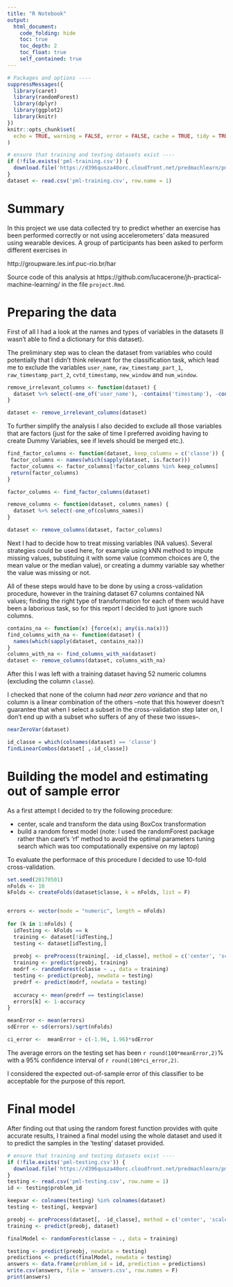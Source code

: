 ```yaml
---
title: "R Notebook"
output: 
  html_document:
    code_folding: hide
    toc: true
    toc_depth: 2
    toc_float: true
    self_contained: true
---
```


```r
# Packages and options ----
suppressMessages({
  library(caret)
  library(randomForest)
  library(dplyr)
  library(ggplot2)
  library(knitr)
})
knitr::opts_chunk$set(
  echo = TRUE, warning = FALSE, error = FALSE, cache = TRUE, tidy = TRUE
)

# ensure that training and testing datasets exist ----
if (!file.exists('pml-training.csv')) {
  download.file('https://d396qusza40orc.cloudfront.net/predmachlearn/pml-training.csv', 'pml-training.csv', method = 'curl')
}
dataset <- read.csv('pml-training.csv', row.name = 1)
```

# Summary

In this project we use data collected  try to predict whether an exercise has been performed correctly or not using accelerometers' data measured using wearable 
devices. A group of participants has been asked to perform different exercises in

http://groupware.les.inf.puc-rio.br/har

Source code of this analysis at https://github.com/lucacerone/jh-practical-machine-learning/ in the file `project.Rmd`.

# Preparing the data

First of all I had a look at the names and types of variables in the datasets
(I wasn't able to find a dictionary for this dataset).

The preliminary step was to clean the dataset from variables who could potentially that I didn't think relevant for the classification task, which lead me to exclude the variables `user_name`, `raw_timestamp_part_1`, `raw_timestamp_part_2`,
`cvtd_timestamp`, `new_window` and `num_window`.

```r
remove_irrelevant_columns <- function(dataset) {
  dataset %>% select(-one_of('user_name'), -contains('timestamp'), -contains('window'))
}

dataset <- remove_irrelevant_columns(dataset)
```

To further simplify the analysis I also decided to exclude all those variables
that are factors (just for the sake of time I preferred avoiding having
to create Dummy Variables, see if levels should be merged etc.).

```r
find_factor_columns <- function(dataset, keep_columns = c('classe')) {
 factor_columns <- names(which(sapply(dataset, is.factor)))
 factor_columns <- factor_columns[!factor_columns %in% keep_columns]
 return(factor_columns)
}

factor_columns <- find_factor_columns(dataset)

remove_columns <- function(dataset, columns_names) {
  dataset %>% select(-one_of(columns_names))
}

dataset <- remove_columns(dataset, factor_columns)
```

Next I had to decide how to treat missing variables (NA values).
Several strategies could be used here, for example using kNN method to impute missing values,
substituing it with some value (common choices are 0, the mean value or the median value),
or creating a dummy variable say whether the value was missing or not.

All of these steps would have to be done by using a cross-validation procedure, 
however in the training dataset 67 columns contained NA values; finding the right type
of transformation for each of them would have been a laborious task, so for this report
I decided to just ignore such columns.

```r
contains_na <- function(x) {force(x); any(is.na(x))}
find_columns_with_na <- function(dataset) {
  names(which(sapply(dataset, contains_na)))
}
columns_with_na <- find_columns_with_na(dataset)
dataset <- remove_columns(dataset, columns_with_na)
```

After this I was left with a training dataset having 52 numeric columns (excluding the column `classe`).

I checked that none of the column had *near zero variance* and that no column is a linear combination of the others --note that this however doesn't guarantee that when I select a subset in the cross-validation step later on, I don't end up with a subset who suffers
of any of these two issues--.

```r
nearZeroVar(dataset)

id_classe = which(colnames(dataset) == 'classe')
findLinearCombos(dataset[ ,-id_classe])
```

# Building the model and estimating out of sample error

As a first attempt I decided to try the following procedure:

- center, scale and transform the data using BoxCox transformation
- build a random forest model (note: I used the randomForest package rather than caret's 'rf' method
to avoid the optimal parameters tuning search which was too computationally expensive on my laptop)

To evaluate the performace of this procedure I decided to use 10-fold cross-validation.

```r
set.seed(20170501)
nFolds <- 10
kFolds <- createFolds(dataset$classe, k = nFolds, list = F)


errors <- vector(mode = "numeric", length = nFolds)
  
for (k in 1:nFolds) {
  idTesting <- kFolds == k
  training <- dataset[!idTesting,]
  testing <- dataset[idTesting,]
  
  preobj <- preProcess(training[, -id_classe], method = c('center', 'scale', 'BoxCox'))
  training <- predict(preobj, training)
  modrf <- randomForest(classe ~ ., data = training)
  testing <- predict(preobj, newdata = testing)
  predrf <- predict(modrf, newdata = testing)
  
  accuracy <- mean(predrf == testing$classe)
  errors[k] <- 1-accuracy
}

meanError <- mean(errors)
sdError <- sd(errors)/sqrt(nFolds)

ci_error <-  meanError + c(-1.96, 1.96)*sdError
```
The average errors on the testing set has been `r round(100*meanError,2)`% with a 95% confidence interval of `r round(100*ci_error,2)`. 

I considered the expected out-of-sample error of this classifier to be acceptable for the purpose of this report.

# Final model

After finding out that using the random forest function provides with quite accurate results, I trained a final model using the whole
dataset and used it to predict the samples in the 'testing' dataset provided.

```r
# ensure that training and testing datasets exist ----
if (!file.exists('pml-testing.csv')) {
  download.file('https://d396qusza40orc.cloudfront.net/predmachlearn/pml-testing.csv', 'pml-testing.csv', method = 'curl')
}
testing <- read.csv('pml-testing.csv', row.name = 1)
id <- testing$problem_id

keepvar <- colnames(testing) %in% colnames(dataset)
testing <- testing[, keepvar]

preobj <- preProcess(dataset[, -id_classe], method = c('center', 'scale', 'BoxCox'))
training <- predict(preobj, dataset)

finalModel <- randomForest(classe ~ ., data = training)

testing <- predict(preobj, newdata = testing)
predictions <- predict(finalModel, newdata = testing)
answers <- data.frame(problem_id = id, prediction = predictions)
write.csv(answers, file = 'answers.csv', row.names = F)
print(answers)
```

